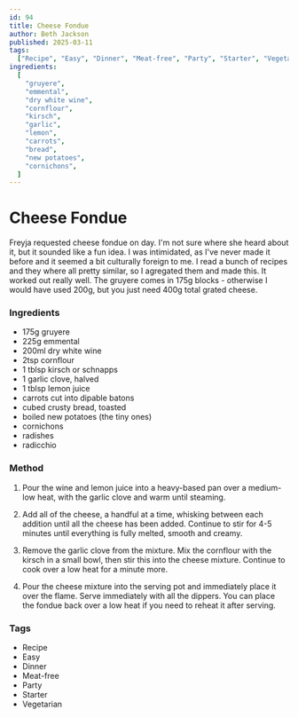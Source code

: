 ```yaml
---
id: 94
title: Cheese Fondue
author: Beth Jackson
published: 2025-03-11
tags:
  ["Recipe", "Easy", "Dinner", "Meat-free", "Party", "Starter", "Vegetarian"]
ingredients:
  [
    "gruyere",
    "emmental",
    "dry white wine",
    "cornflour",
    "kirsch",
    "garlic",
    "lemon",
    "carrots",
    "bread",
    "new potatoes",
    "cornichons",
  ]
---
```


# Cheese Fondue

<BlogTextWrapper>

Freyja requested cheese fondue on day. I'm not sure where she heard about it, but it sounded like a fun idea. I was intimidated, as I've never made it before and it seemed a bit culturally foreign to me. I read a bunch of recipes and they where all pretty similar, so I agregated them and made this. It worked out really well. The gruyere comes in 175g blocks - otherwise I would have used 200g, but you just need 400g total grated cheese.

</BlogTextWrapper>

<BlogTextWrapper>

### Ingredients

- 175g gruyere
- 225g emmental
- 200ml dry white wine
- 2tsp cornflour
- 1 tblsp kirsch or schnapps
- 1 garlic clove, halved
- 1 tblsp lemon juice
- carrots cut into dipable batons
- cubed crusty bread, toasted
- boiled new potatoes (the tiny ones)
- cornichons
- radishes
- radicchio

### Method

1. Pour the wine and lemon juice into a heavy-based pan over a medium-low heat, with the garlic clove and warm until steaming.

2. Add all of the cheese, a handful at a time, whisking between each addition until all the cheese has been added. Continue to stir for 4-5 minutes until everything is fully melted, smooth and creamy.

3. Remove the garlic clove from the mixture. Mix the cornflour with the kirsch in a small bowl, then stir this into the cheese mixture. Continue to cook over a low heat for a minute more.

4. Pour the cheese mixture into the serving pot and immediately place it over the flame. Serve immediately with all the dippers. You can place the fondue back over a low heat if you need to reheat it after serving.

</BlogTextWrapper>

<BlogTextWrapper>

### Tags

- Recipe
- Easy
- Dinner
- Meat-free
- Party
- Starter
- Vegetarian

</BlogTextWrapper>
